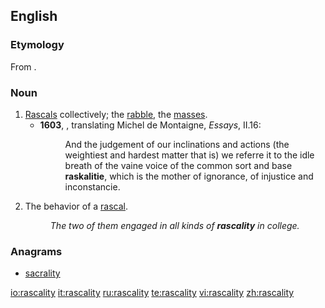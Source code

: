 ==English==

===Etymology===
From {{suffix|rascal|ity}}.

===Noun===
{{en-noun|rascalities}}

# [[rascal|Rascals]] collectively; the [[rabble]], the [[masses]].
#*'''1603''', {{w|John Florio}}, translating Michel de Montaigne, ''Essays'', II.16:
#*:And the judgement of our inclinations and actions (the weightiest and hardest matter that is) we referre it to the idle breath of the vaine voice of the common sort and base '''raskalitie''', which is the mother of ignorance, of injustice and inconstancie.
# The behavior of a [[rascal]].
#: ''The two of them engaged in all kinds of '''rascality''' in college.''

===Anagrams===
* [[sacrality#English|sacrality]]

[[io:rascality]]
[[it:rascality]]
[[ru:rascality]]
[[te:rascality]]
[[vi:rascality]]
[[zh:rascality]]